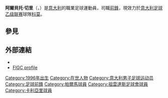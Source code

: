 {{noteTA
|G1=Football
|G2=uefa
|G3=意甲
|1=zh-hans:阿尔贝托;zh-hk:艾拔圖;zh-tw:阿爾貝托;
|2=zh-hans:切里;zh-hk:施利;zh-tw:切里;
}}
{{Infobox football biography
| name        = 阿爾貝托·切里<br />Alberto Cerri
| image = Alberto Cerri 2017.jpg
| fullname    = Alberto Cerri
| birth_date  = {{birth date and age|1996|4|16|df=y}}
| birth_place = [[意大利|意大利]][[帕爾馬_(意大利)|帕爾馬]]
| height      = {{convert|1.95|m|abbr=on}}
| currentclub = [[科莫足球俱乐部|科莫]]
| clubnumber = 27
| position    = [[前鋒|前鋒]]
| youthyears1 = 2006–2013 | youthclubs1 = [[帕爾馬足球會|帕爾馬]]
| years1 = 2013–2015 | clubs1 = [[帕爾馬足球會|帕爾馬]]                 | caps1 = 2  | goals1 = 0
| years2 = 2014–2015| clubs2 = → [[蘭恰諾維圖斯足球俱樂部|蘭恰諾維圖斯]] (外借) | caps2 = 19 | goals2 = 4
| years3 = 2015–2019 | clubs3 = [[尤文图斯足球俱乐部|尤文图斯]] | caps3 = 0 | goals3 = 0
| years4 = 2015–2016 | clubs4 = → [[卡利亞里足球俱樂部|卡利亞里]] (外借) | caps4 = 0 | goals4 = 0
| years5 = 2016 | clubs5 = → [[史帕爾2013|史帕爾]] (外借) | caps5 = 0 | goals5 = 0
| years6 = 2017–2018 | clubs6 = → [[佩斯卡拉足球俱乐部|佩斯卡拉]] (外借) | caps6 = 34 | goals6 = 15
| years7 = 2018–2019 | clubs7 = → [[卡利亚里足球俱乐部|卡利亚里]] (外借) | caps7 = 15 | goals7 = 0
| years8 = 2018–
| clubs8 = [[卡利亚里足球俱乐部|卡利亚里]]
| caps8 = 50
| goals8 = 2
| years9 = 2020–2021
| clubs9 = → [[史帕爾2013|史帕爾]] (外借)
| caps9 = 8
| goals9 = 1
| years10 = 2021–
| clubs10 = → [[科莫足球俱乐部|科莫]] (外借)
| caps10 = 11
| goals10 = 4
| nationalyears1 = 2011–2012 | nationalteam1 = [[意大利16歲以下國家足球隊|意大利U16]] | nationalcaps1 = 8  | nationalgoals1 = 4
| nationalyears2 = 2011–2013 | nationalteam2 = [[意大利17歲以下國家足球隊|意大利U17]] | nationalcaps2 = 31 | nationalgoals2 = 12
| nationalyears3 = 2013     | nationalteam3 = [[意大利18歲以下國家足球隊|意大利U18]] | nationalcaps3 = 2  | nationalgoals3 = 1
| nationalyears4 = 2014–2015 | nationalteam4 = [[意大利19歲以下國家足球隊|意大利U19]] | nationalcaps4 = 15  | nationalgoals4 = 5
| nationalteam5 = [[意大利21歲以下國家足球隊|意大利U21]]
| nationalyears5 = 2015–2018
| nationalcaps5 = 21
| nationalgoals5 = 2
| pcupdate = 1 September 2020
| ntupdate = 11 September 2018
}}

'''阿爾貝托·切里'''（{{lang-it|Alberto Cerri}}，{{bd|1996年|4月16日}}）是[[意大利|意大利]]的職業足球運動員，司職[[前鋒|前鋒]]，現效力於[[意大利足球乙级联赛|意大利足球乙级联赛]]球隊[[科莫足球俱乐部|科莫]]。

==參見==
{{Reflist}}

==外部連結==
*{{Soccerway|alberto-cerri/213208}}
*[https://web.archive.org/web/20140301020336/http://www.figc.it/nazionali/DettaglioConvocato?codiceConvocato=3720&squadra=5 FIGC profile]

<!--{{Cagliari Calcio squad}}-->

{{DEFAULTSORT:Cerri, Alberto}}
[[Category:1996年出生|Category:1996年出生]]
[[Category:在世人物|Category:在世人物]]
[[Category:意大利男子足球运动员|Category:意大利男子足球运动员]]
[[Category:足球前鋒|Category:足球前鋒]]
[[Category:帕爾馬球員|Category:帕爾馬球員]]
[[Category:祖雲達斯足球會球員|Category:祖雲達斯足球會球員]]
[[Category:卡利亞里球員|Category:卡利亞里球員]]